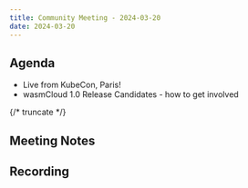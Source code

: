 ```yaml
---
title: Community Meeting - 2024-03-20
date: 2024-03-20
---
```


## Agenda

- Live from KubeCon, Paris!
- wasmCloud 1.0 Release Candidates - how to get involved

{/* truncate */}

## Meeting Notes

## Recording

<YouTube url="https://www.youtube.com/watch?v=vP4EGYzV-ik" />
